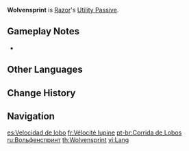 {{Talent Infobox
|image         = Talent Wolvensprint.png
|character     = Razor
|type          = Utility Passive
|info          = Decreases [[sprinting]] [[Stamina]] consumption for your own party members by 20%.<br />Not stackable with Passive Talents that provide the exact same effects.
|utility1      = Stamina
|utility2      = Sprinting
|utility3      = Party
|utility4      = Party Sprinting Stamina Reduction
}}
'''Wolvensprint''' is [[Razor]]'s [[Utility Passive]].

==Gameplay Notes==
* {{TalentNote|character=Razor|talent=Wolvensprint|alive}}
{{Talents by Category List|Party Sprinting Stamina Reduction Talents|header=identical|nottitle=Wolvensprint}}

==Other Languages==
{{Other Languages
|en      = Wolvensprint
|zhs     = 奔狼
|zhs_rm  = Bēn láng
|zht     = 奔狼
|zht_rm  = Bēn láng
|zh_tl   = Wolf's Fast Run
|ja      = 奔狼
|ja_rm   = Honrou{{Assumed}}
|ja_tl   = Wolfrun
|ko      = 늑대의 질주
|ko_rm   = Neukdae-ui Jilju
|ko_tl   = Dash of Wolf
|es      = Velocidad de lobo
|es_tl   = Speed of Wolf
|fr      = Vélocité lupine
|fr_tl   = Lupine Velocity
|ru      = Вольфенспринт
|th      = Wolvensprint
|vi      = Lang
|vi_tl   = Wolf
|de      = Laufender Wolf
|de_tl   = Running Wolf
|id      = Wolvensprint
|pt      = Corrida de Lobos
|pt_tl   = 
|tr      = Kurt Hücumu
|tr_tl   = 
|it      = Lupo scattante
|it_tl   = 
}}

==Change History==
{{Change History|1.0}}

==Navigation==
{{Talent Navbox|Razor}}

[[es:Velocidad de lobo]]
[[fr:Vélocité lupine]]
[[pt-br:Corrida de Lobos]]
[[ru:Вольфенспринт]]
[[th:Wolvensprint]]
[[vi:Lang]]